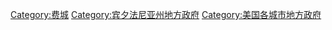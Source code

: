 [[Category:费城|Category:费城]]
[[Category:宾夕法尼亚州地方政府|Category:宾夕法尼亚州地方政府]]
[[Category:美国各城市地方政府|Category:美国各城市地方政府]]